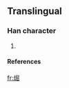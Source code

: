 ==Translingual==
===Han character===
{{Han char|rn=86|rad=火|as=08|sn=12|four=|canj=火尸山山 (FSUU)}}
# {{defn|Han|sort=火08}}
====References====
{{Han ref|kx=0675.191|hdz=32211.071|uh=7140|ud=28992}}

[[fr:煀]]